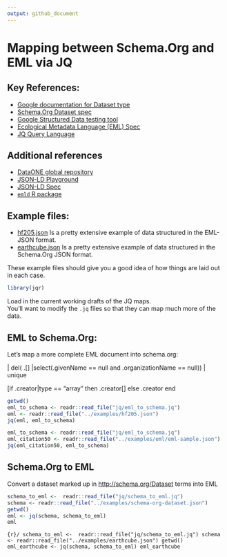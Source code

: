 ```yaml
---
output: github_document
---
```


# Mapping between Schema.Org and EML via JQ 



## Key References:

- [Google documentation for Dataset type](https://developers.google.com/search/docs/data-types/dataset)
- [Schema.Org Dataset spec](http://schema.org/Dataset)
- [Google Structured Data testing tool](https://search.google.com/structured-data/testing-tool)
- [Ecological Metadata Language (EML) Spec](https://knb.ecoinformatics.org/#external//emlparser/docs/eml-2.1.1/./eml.html)
- [JQ Query Language](https://stedolan.github.io/jq/tutorial/)

## Additional references

- [DataONE global repository](https://search.dataone.org/#data)
- [JSON-LD Playground](https://json-ld.org/playground/)
- [JSON-LD Spec](https://json-ld.org/spec/latest/json-ld/)
- [`emld` R package](https://github.com/cboettig/emld)


## Example files: 


- [hf205.json](../examples/hf205.json) Is a pretty extensive example of data structured in the EML-JSON format.
- [earthcube.json](../examples/earthcube.json) Is a pretty extensive example of data structured in the Schema.Org JSON format.

These example files should give you a good idea of how things are laid out in each case.

```r
library(jqr)
```


Load in the current working drafts of the JQ maps.  
You'll want to modify the `.jq` files so that they can map 
much more of the data.  



## EML to Schema.Org:

Let's map a more complete EML document into schema.org:

 | del( .[] |select(.givenName == null and .organizationName == null)) | unique
 
 [if .creator|type == "array" then .creator[] else .creator end
```r
getwd()
eml_to_schema <- readr::read_file("jq/eml_to_schema.jq")
eml <- readr::read_file("../examples/hf205.json")
jq(eml, eml_to_schema)

```


```r
eml_to_schema <- readr::read_file("jq/eml_to_schema.jq")
eml_citation50 <- readr::read_file("../examples/eml/eml-sample.json")
jq(eml_citation50, eml_to_schema)
```



## Schema.Org to EML

Convert a dataset marked up in <http://schema.org/Dataset> terms into EML


```r
schema_to_eml <-  readr::read_file("jq/schema_to_eml.jq")
schema <- readr::read_file("../examples/schema-org-dataset.json")
getwd()
eml <- jq(schema, schema_to_eml)
eml
```

```{r}/
schema_to_eml <-  readr::read_file("jq/schema_to_eml.jq")
schema <- readr::read_file("../examples/earthcube.json")
getwd()
eml_earthcube <- jq(schema, schema_to_eml)
eml_earthcube
```


